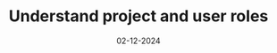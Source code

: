 ---
title: "Understand project and user roles"
date: "02-12-2024"
tags: ["CADiX", "Tutorial", "Feature"]
---